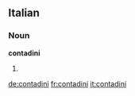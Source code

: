 ==Italian==

===Noun===
'''contadini''' {{m}}

# {{plural of|[[contadino]]|lang=Italian}}

[[de:contadini]]
[[fr:contadini]]
[[it:contadini]]